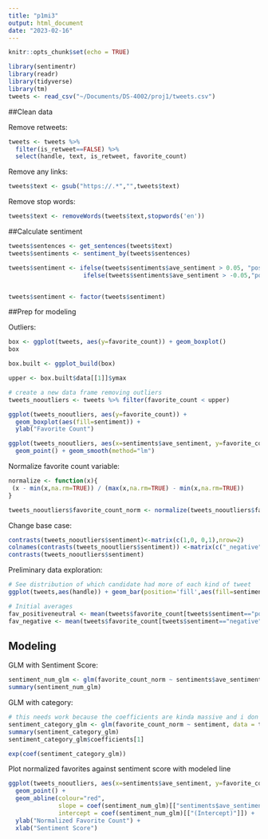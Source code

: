 ```yaml
---
title: "p1mi3"
output: html_document
date: "2023-02-16"
---
```


```r
knitr::opts_chunk$set(echo = TRUE)
```

```r
library(sentimentr)
library(readr)
library(tidyverse)
library(tm)
tweets <- read_csv("~/Documents/DS-4002/proj1/tweets.csv")
```

##Clean data

Remove retweets:
```r
tweets <- tweets %>% 
  filter(is_retweet==FALSE) %>%
  select(handle, text, is_retweet, favorite_count)
```

Remove any links:
```r
tweets$text <- gsub("https://.*","",tweets$text)
```

Remove stop words:
```r
tweets$text <- removeWords(tweets$text,stopwords('en'))
```


##Calculate sentiment
```r
tweets$sentences <- get_sentences(tweets$text)
tweets$sentiments <- sentiment_by(tweets$sentences)

tweets$sentiment <- ifelse(tweets$sentiments$ave_sentiment > 0.05, "positive/neutral",
                     ifelse(tweets$sentiments$ave_sentiment > -0.05,"positive/neutral","negative"))


tweets$sentiment <- factor(tweets$sentiment)
```

##Prep for modeling

Outliers:
```r
box <- ggplot(tweets, aes(y=favorite_count)) + geom_boxplot()
box

box.built <- ggplot_build(box)

upper <- box.built$data[[1]]$ymax

# create a new data frame removing outliers
tweets_nooutliers <- tweets %>% filter(favorite_count < upper)

ggplot(tweets_nooutliers, aes(y=favorite_count)) + 
  geom_boxplot(aes(fill=sentiment)) +
  ylab("Favorite Count")

ggplot(tweets_nooutliers, aes(x=sentiments$ave_sentiment, y=favorite_count)) +
  geom_point() + geom_smooth(method="lm")
```

Normalize favorite count variable:
```r
normalize <- function(x){
 (x - min(x,na.rm=TRUE)) / (max(x,na.rm=TRUE) - min(x,na.rm=TRUE))
}

tweets_nooutliers$favorite_count_norm <- normalize(tweets_nooutliers$favorite_count)
```

Change base case:
```r
contrasts(tweets_nooutliers$sentiment)<-matrix(c(1,0, 0,1),nrow=2)
colnames(contrasts(tweets_nooutliers$sentiment)) <-matrix(c("_negative"),ncol=1)
contrasts(tweets_nooutliers$sentiment)
```

Preliminary data exploration:
```r
# See distribution of which candidate had more of each kind of tweet
ggplot(tweets,aes(handle)) + geom_bar(position='fill',aes(fill=sentiment))

# Initial averages
fav_positiveneutral <- mean(tweets$favorite_count[tweets$sentiment=="positive/neutral"])
fav_negative <- mean(tweets$favorite_count[tweets$sentiment=="negative"])
```

## Modeling

GLM with Sentiment Score:
```r
sentiment_num_glm <- glm(favorite_count_norm ~ sentiments$ave_sentiment, data = tweets_nooutliers)
summary(sentiment_num_glm)
```

GLM with category:
```r

# this needs work because the coefficients are kinda massive and i don't know how to interpret them :P
sentiment_category_glm <- glm(favorite_count_norm ~ sentiment, data = tweets_nooutliers)
summary(sentiment_category_glm)
sentiment_category_glm$coefficients[1]

exp(coef(sentiment_category_glm))
```

Plot normalized favorites against sentiment score with modeled line
```r
ggplot(tweets_nooutliers, aes(x=sentiments$ave_sentiment, y=favorite_count_norm)) +
  geom_point() + 
  geom_abline(colour="red",
              slope = coef(sentiment_num_glm)[["sentiments$ave_sentiment"]], 
              intercept = coef(sentiment_num_glm)[["(Intercept)"]]) +
  ylab("Normalized Favorite Count") +
  xlab("Sentiment Score")
```


